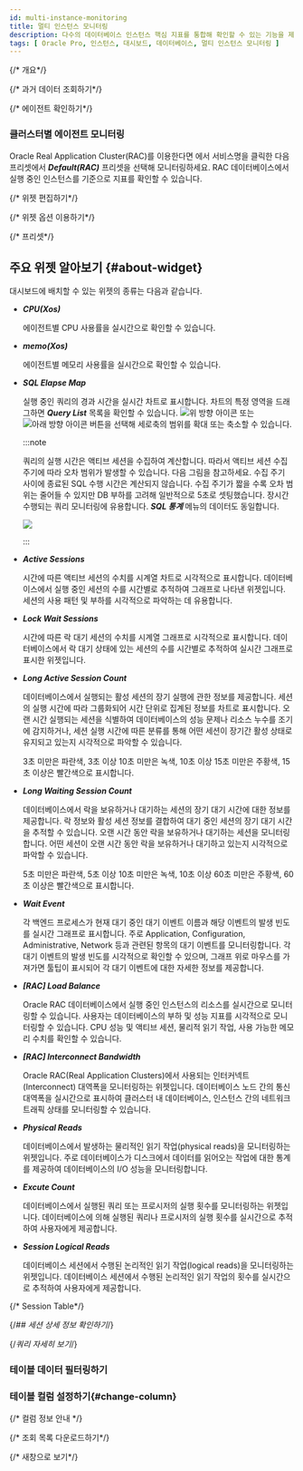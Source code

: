 ```yaml
---
id: multi-instance-monitoring
title: 멀티 인스턴스 모니터링
description: 다수의 데이터베이스 인스턴스 핵심 지표를 통합해 확인할 수 있는 기능을 제공합니다.
tags: [ Oracle Pro, 인스턴스, 대시보드, 데이터베이스, 멀티 인스턴스 모니터링 ]
---
```


{/* 개요*/}

<Dbv2mulitinstancemonitoringdesc /> 

<ProdImg img='db-multi-instance.png' desc='멀티 인스턴스 모니터링' />


<Dbmultiinstancemonitoringdescnotes /> 

{/* 과거 데이터 조회하기*/}

<Apmdashboardsetpasttime /> 

{/* 에이전트 확인하기*/}

<Apmdashboardcheckagent />

### 클러스터별 에이전트 모니터링

<ImgLang img="db-agent-select-by-cluster.png" desc="클러스터별 에이전트" />

Oracle Real Application Cluster(RAC)를 이용한다면 <Cmdname sid="ITM07760" className="uitext" />에서 서비스명을 클릭한 다음 프리셋에서 ***Default(RAC)*** 프리셋을 선택해 모니터링하세요. RAC 데이터베이스에서 실행 중인 인스턴스를 기준으로 지표를 확인할 수 있습니다.

{/* 위젯 편집하기*/}

<Apmdashboradeditwidget />

{/* 위젯 옵션 이용하기*/}

<Apmdashboardwidgetoptions />

{/* 프리셋*/}

<Apmdashboardpreset /> 

## 주요 위젯 알아보기 {#about-widget}

대시보드에 배치할 수 있는 위젯의 종류는 다음과 같습니다.

* ***CPU(Xos)***

  에이전트별 CPU 사용률을 실시간으로 확인할 수 있습니다.

* ***memo(Xos)***

  에이전트별 메모리 사용률을 실시간으로 확인할 수 있습니다.

* ***SQL Elapse Map***

  실행 중인 쿼리의 경과 시간을 실시간 차트로 표시합니다. 차트의 특정 영역을 드래그하면 ***Query List*** 목록을 확인할 수 있습니다. ![위 방향 아이콘](/img/up-arrow.svg) 또는 ![아래 방향 아이콘](/img/down-arrow.svg) 버튼을 선택해 세로축의 범위를 확대 또는 축소할 수 있습니다.

  :::note

  쿼리의 실행 시간은 액티브 세션을 수집하여 계산합니다. 따라서 액티브 세션 수집 주기에 따라 오차 범위가 발생할 수 있습니다. 다음 그림을 참고하세요. 수집 주기 사이에 종료된 SQL 수행 시간은 계산되지 않습니다. 수집 주기가 짧을 수록 오차 범위는 줄어들 수 있지만 DB 부하를 고려해 일반적으로 5초로 셋팅했습니다. 장시간 수행되는 쿼리 모니터링에 유용합니다. ***SQL 통계*** 메뉴의 데이터도 동일합니다.

  ![](/img/db-sql-elapse-map-example.png)

  :::

* ***Active Sessions***

  시간에 따른 액티브 세션의 수치를 시계열 차트로 시각적으로 표시합니다. 데이터베이스에서 실행 중인 세션의 수를 시간별로 추적하여 그래프로 나타낸 위젯입니다. 세션의 사용 패턴 및 부하를 시각적으로 파악하는 데 유용합니다.

* ***Lock Wait Sessions***

  시간에 따른 락 대기 세션의 수치를 시계열 그래프로 시각적으로 표시합니다. 데이터베이스에서 락 대기 상태에 있는 세션의 수를 시간별로 추적하여 실시간 그래프로 표시한 위젯입니다.

* ***Long Active Session Count***

  데이터베이스에서 실행되는 활성 세션의 장기 실행에 관한 정보를 제공합니다. 세션의 실행 시간에 따라 그룹화되어 시간 단위로 집계된 정보를 차트로 표시합니다. 오랜 시간 실행되는 세션을 식별하여 데이터베이스의 성능 문제나 리소스 누수를 조기에 감지하거나, 세션 실행 시간에 따른 분류를 통해 어떤 세션이 장기간 활성 상태로 유지되고 있는지 시각적으로 파악할 수 있습니다.

  3초 미만은 <span class="normal">파란색</span>, 3초 이상 10초 미만은 <span class="snormal">녹색</span>, 10초 이상 15초 미만은 <span class='slow'>주황색</span>, 15초 이상은 <span class='vslow'>빨간색</span>으로 표시합니다.

* ***Long Waiting Session Count***

  데이터베이스에서 락을 보유하거나 대기하는 세션의 장기 대기 시간에 대한 정보를 제공합니다. 락 정보와 활성 세션 정보를 결합하여 대기 중인 세션의 장기 대기 시간을 추적할 수 있습니다. 오랜 시간 동안 락을 보유하거나 대기하는 세션을 모니터링합니다. 어떤 세션이 오랜 시간 동안 락을 보유하거나 대기하고 있는지 시각적으로 파악할 수 있습니다.

  5초 미만은 <span class="normal">파란색</span>, 5초 이상 10초 미만은 <span class="snormal">녹색</span>, 10초 이상 60초 미만은 <span class='slow'>주황색</span>, 60초 이상은 <span class='vslow'>빨간색</span>으로 표시합니다.

* ***Wait Event***

  각 백엔드 프로세스가 현재 대기 중인 대기 이벤트 이름과 해당 이벤트의 발생 빈도를 실시간 그래프로 표시합니다. 주로 Application, Configuration, Administrative, Network 등과 관련된 항목의 대기 이벤트를 모니터링합니다. 각 대기 이벤트의 발생 빈도를 시각적으로 확인할 수 있으며, 그래프 위로 마우스를 가져가면 툴팁이 표시되어 각 대기 이벤트에 대한 자세한 정보를 제공합니다.

* ***[RAC] Load Balance***

  Oracle RAC 데이터베이스에서 실행 중인 인스턴스의 리소스를 실시간으로 모니터링할 수 있습니다. 사용자는 데이터베이스의 부하 및 성능 지표를 시각적으로 모니터링할 수 있습니다. CPU 성능 및 액티브 세션, 물리적 읽기 작업, 사용 가능한 메모리 수치를 확인할 수 있습니다.

* ***[RAC] Interconnect Bandwidth***

  Oracle RAC(Real Application Clusters)에서 사용되는 인터커넥트(Interconnect) 대역폭을 모니터링하는 위젯입니다. 데이터베이스 노드 간의 통신 대역폭을 실시간으로 표시하여 클러스터 내 데이터베이스, 인스턴스 간의 네트워크 트래픽 상태를 모니터링할 수 있습니다.

* ***Physical Reads***

  데이터베이스에서 발생하는 물리적인 읽기 작업(physical reads)을 모니터링하는 위젯입니다. 주로 데이터베이스가 디스크에서 데이터를 읽어오는 작업에 대한 통계를 제공하여 데이터베이스의 I/O 성능을 모니터링합니다.

* ***Excute Count***

  데이터베이스에서 실행된 쿼리 또는 프로시저의 실행 횟수를 모니터링하는 위젯입니다. 데이터베이스에 의해 실행된 쿼리나 프로시저의 실행 횟수를 실시간으로 추적하여 사용자에게 제공합니다.

* ***Session Logical Reads***

  데이터베이스 세션에서 수행된 논리적인 읽기 작업(logical reads)을 모니터링하는 위젯입니다. 데이터베이스 세션에서 수행된 논리적인 읽기 작업의 횟수를 실시간으로 추적하여 사용자에게 제공합니다.

{/* Session Table*/}

<Dbv2mimactivesessiondesc /> 


<Dbdashboardactivesessiondesc /> 


<Dbdashboardlocktreedesc /> 


<Dbv2mimactivesessionnote />

{/*## 세션 상세 정보 확인하기*/}

<Dbv2sessiondetailsinfo /> 

{/*쿼리 자세히 보기*/}

<Dbquerydetails /> 

### 테이블 데이터 필터링하기


<Dbtabledatafiltering /> 

### 테이블 컬럼 설정하기{#change-column}


<Dbv2dataeditcolumn />

{/* 컬럼 정보 안내 */}

<Oraclecolumn /> 

{/* 조회 목록 다운로드하기*/}

<Dbdashboardsessiontabledownload />

{/* 새창으로 보기*/}

<Dbdashboardsessiontablenew />